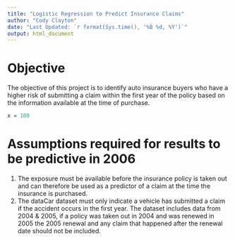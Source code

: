 ```yaml
---
title: "Logistic Regression to Predict Insurance Claims"
author: "Cody Clayton"
date: "Last Updated: `r format(Sys.time(), '%B %d, %Y')`"
output: html_document
---
```


# Objective
The objective of this project is to identify auto insurance buyers who have a higher risk of submitting a claim within the first year of the policy based on the information available at the time of purchase. 




```r

x = 100
```


# Assumptions required for results to be predictive in 2006 
1. The exposure must be available before the insurance policy is taken out and can therefore be used as a predictor of a claim at the time the insurance is purchased.  
2. The dataCar dataset must only indicate a vehicle has submitted a claim if the accident occurs in the first year. The dataset includes data from 2004 & 2005, if a policy was taken out in 2004 and was renewed in 2005 the 2005 renewal and any claim that happened after the renewal date should not be included. 
